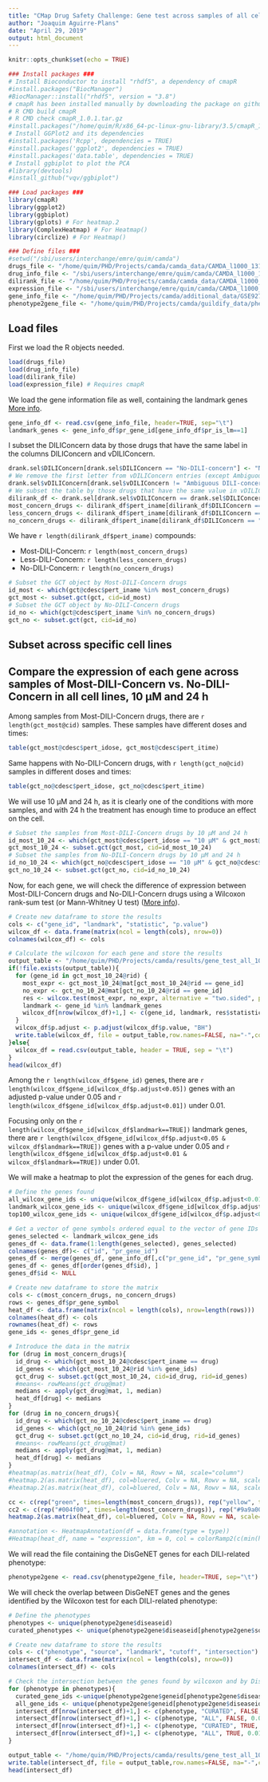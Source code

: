 ```yaml
---
title: "CMap Drug Safety Challenge: Gene test across samples of all cell lines"
author: "Joaquim Aguirre-Plans"
date: "April 29, 2019"
output: html_document
---
```


```r
knitr::opts_chunk$set(echo = TRUE)
```

```r
### Install packages ###
# Install Bioconductor to install "rhdf5", a dependency of cmapR
#install.packages("BiocManager")
#BiocManager::install("rhdf5", version = "3.8")
# cmapR has been installed manually by downloading the package on github (https://github.com/cmap/cmapR) and running the following commands:
# R CMD build cmapR
# R CMD check cmapR_1.0.1.tar.gz
#install.packages("/home/quim/R/x86_64-pc-linux-gnu-library/3.5/cmapR_1.0.1.tar.gz", type="source", repos=NULL)
# Install GGPlot2 and its dependencies
#install.packages('Rcpp', dependencies = TRUE)
#install.packages('ggplot2', dependencies = TRUE)
#install.packages('data.table', dependencies = TRUE)
# Install ggbiplot to plot the PCA
#library(devtools)
#install_github("vqv/ggbiplot")

### Load packages ###
library(cmapR)
library(ggplot2)
library(ggbiplot)
library(gplots) # For heatmap.2
library(ComplexHeatmap) # For Heatmap()
library(circlize) # For Heatmap()
```

```r
### Define files ###
#setwd("/sbi/users/interchange/emre/quim/camda")
drugs_file <- "/home/quim/PHD/Projects/camda/camda_data/CAMDA_l1000_1314compounds-pert_iname.rda"
drug_info_file <- "/sbi/users/interchange/emre/quim/camda/CAMDA_l1000_1314compounds-info.rda"
dilirank_file <- "/home/quim/PHD/Projects/camda/camda_data/CAMDA_l1000_1314compounds-dilirank.v2.rda"
expression_file <- "/sbi/users/interchange/emre/quim/camda/CAMDA_l1000_1314compounds-GSE92742_Level5_gct.rda"
gene_info_file <- "/home/quim/PHD/Projects/camda/additional_data/GSE92742_Broad_LINCS_gene_info.txt"
phenotype2gene_file <- "/home/quim/PHD/Projects/camda/guildify_data/phenotype2gene.tsv"
```


## Load files

First we load the R objects needed.

```r
load(drugs_file)
load(drug_info_file)
load(dilirank_file)
load(expression_file) # Requires cmapR
```

We load the gene information file as well, containing the landmark genes [More info](https://clue.io/connectopedia/l1000_gene_space).

```r
gene_info_df <- read.csv(gene_info_file, header=TRUE, sep="\t")
landmark_genes <- gene_info_df$pr_gene_id[gene_info_df$pr_is_lm==1]
```

I subset the DILIConcern data by those drugs that have the same label in the columns DILIConcern and vDILIConcern.

```r
drank.sel$DILIConcern[drank.sel$DILIConcern == "No-DILI-concern"] <- "No-DILI-Concern" # Correct the 4 entries with lowercase concern
# We remove the first letter from vDILIConcern entries (except Ambiguous)
drank.sel$vDILIConcern[drank.sel$vDILIConcern != "Ambiguous DILI-concern"] <- sub('.', '', drank.sel$vDILIConcern[drank.sel$vDILIConcern != "Ambiguous DILI-concern"])
# We subset the table by those drugs that have the same value in vDILIConcern and DILIConcern columns
dilirank_df <- drank.sel[drank.sel$vDILIConcern == drank.sel$DILIConcern,]
most_concern_drugs <- dilirank_df$pert_iname[dilirank_df$DILIConcern == "Most-DILI-Concern"]
less_concern_drugs <- dilirank_df$pert_iname[dilirank_df$DILIConcern == "Less-DILI-Concern"]
no_concern_drugs <- dilirank_df$pert_iname[dilirank_df$DILIConcern == "No-DILI-Concern"]
```

We have `r length(dilirank_df$pert_iname)` compounds:

* Most-DILI-Concern: `r length(most_concern_drugs)`
* Less-DILI-Concern: `r length(less_concern_drugs)`
* No-DILI-Concern: `r length(no_concern_drugs)`

```r
# Subset the GCT object by Most-DILI-Concern drugs
id_most <- which(gct@cdesc$pert_iname %in% most_concern_drugs)
gct_most <- subset.gct(gct, cid=id_most)
# Subset the GCT object by No-DILI-Concern drugs
id_no <- which(gct@cdesc$pert_iname %in% no_concern_drugs)
gct_no <- subset.gct(gct, cid=id_no)
```

## Subset across specific cell lines

## Compare the expression of each gene across samples of Most-DILI-Concern vs. No-DILI-Concern in all cell lines, 10 µM and 24 h

Among samples from Most-DILI-Concern drugs, there are `r length(gct_most@cid)` samples. These samples have different doses and times:

```r
table(gct_most@cdesc$pert_idose, gct_most@cdesc$pert_itime)
```

Same happens with No-DILI-Concern drugs, with `r length(gct_no@cid)` samples in different doses and times:

```r
table(gct_no@cdesc$pert_idose, gct_no@cdesc$pert_itime)
```

We will use 10 µM and 24 h, as it is clearly one of the conditions with more samples, and with 24 h the treatment has enough time to produce an effect on the cell.

```r
# Subset the samples from Most-DILI-Concern drugs by 10 µM and 24 h
id_most_10_24 <- which(gct_most@cdesc$pert_idose == "10 µM" & gct_most@cdesc$pert_itime == "24 h")
gct_most_10_24 <- subset.gct(gct_most, cid=id_most_10_24)
# Subset the samples from No-DILI-Concern drugs by 10 µM and 24 h
id_no_10_24 <- which(gct_no@cdesc$pert_idose == "10 µM" & gct_no@cdesc$pert_itime == "24 h")
gct_no_10_24 <- subset.gct(gct_no, cid=id_no_10_24)
```

Now, for each gene, we will check the difference of expression between Most-DILI-Concern drugs and No-DILI-Concern drugs using a Wilcoxon rank-sum test (or Mann-Whitney U test) ([More info](https://stat.ethz.ch/R-manual/R-devel/library/stats/html/wilcox.test.html)).

```r
# Create new dataframe to store the results
cols <- c("gene_id", "landmark", "statistic", "p.value")
wilcox_df <- data.frame(matrix(ncol = length(cols), nrow=0))
colnames(wilcox_df) <- cols

# Calculate the wilcoxon for each gene and store the results
output_table <- "/home/quim/PHD/Projects/camda/results/gene_test_all_10_24.tsv"
if(!file.exists(output_table)){
  for (gene_id in gct_most_10_24@rid) {
    most_expr <- gct_most_10_24@mat[gct_most_10_24@rid == gene_id]
    no_expr <- gct_no_10_24@mat[gct_no_10_24@rid == gene_id]
    res <- wilcox.test(most_expr, no_expr, alternative = "two.sided", paired = FALSE)
    landmark <- gene_id %in% landmark_genes
    wilcox_df[nrow(wilcox_df)+1,] <- c(gene_id, landmark, res$statistic, res$p.value)
  }
  wilcox_df$p.adjust <- p.adjust(wilcox_df$p.value, "BH")
  write.table(wilcox_df, file = output_table,row.names=FALSE, na="-",col.names=TRUE, sep="\t")
}else{
  wilcox_df = read.csv(output_table, header = TRUE, sep = "\t")
}
head(wilcox_df)
```

Among the `r length(wilcox_df$gene_id)` genes, there are `r length(wilcox_df$gene_id[wilcox_df$p.adjust<0.05])` genes with an adjusted p-value under 0.05 and `r length(wilcox_df$gene_id[wilcox_df$p.adjust<0.01])` under 0.01. 

Focusing only on the `r length(wilcox_df$gene_id[wilcox_df$landmark==TRUE])` landmark genes, there are `r length(wilcox_df$gene_id[wilcox_df$p.adjust<0.05 & wilcox_df$landmark==TRUE])` genes with a p-value under 0.05 and `r length(wilcox_df$gene_id[wilcox_df$p.adjust<0.01 & wilcox_df$landmark==TRUE])` under 0.01.

We will make a heatmap to plot the expression of the genes for each drug.

```r
# Define the genes found
all_wilcox_gene_ids <- unique(wilcox_df$gene_id[wilcox_df$p.adjust<0.01])
landmark_wilcox_gene_ids <- unique(wilcox_df$gene_id[wilcox_df$p.adjust<0.0001 & wilcox_df$landmark==TRUE])
top100_wilcox_gene_ids <- unique(wilcox_df$gene_id[wilcox_df$p.adjust<0.0001 & wilcox_df$landmark==TRUE])

# Get a vector of gene symbols ordered equal to the vector of gene IDs
genes_selected <- landmark_wilcox_gene_ids
genes_df <- data.frame(1:length(genes_selected), genes_selected)
colnames(genes_df)<- c("id", "pr_gene_id")
genes_df <- merge(genes_df, gene_info_df[,c("pr_gene_id", "pr_gene_symbol")], by="pr_gene_id")
genes_df <- genes_df[order(genes_df$id), ]
genes_df$id <- NULL

# Create new dataframe to store the matrix
cols <- c(most_concern_drugs, no_concern_drugs)
rows <- genes_df$pr_gene_symbol
heat_df <- data.frame(matrix(ncol = length(cols), nrow=length(rows)))
colnames(heat_df) <- cols
rownames(heat_df) <- rows
gene_ids <- genes_df$pr_gene_id

# Introduce the data in the matrix
for (drug in most_concern_drugs){
  id_drug <- which(gct_most_10_24@cdesc$pert_iname == drug)
  id_genes <- which(gct_most_10_24@rid %in% gene_ids)
  gct_drug <- subset.gct(gct_most_10_24, cid=id_drug, rid=id_genes)
  #means<- rowMeans(gct_drug@mat)
  medians <- apply(gct_drug@mat, 1, median) 
  heat_df[drug] <- medians
}
for (drug in no_concern_drugs){
  id_drug <- which(gct_no_10_24@cdesc$pert_iname == drug)
  id_genes <- which(gct_no_10_24@rid %in% gene_ids)
  gct_drug <- subset.gct(gct_no_10_24, cid=id_drug, rid=id_genes)
  #means<- rowMeans(gct_drug@mat)
  medians <- apply(gct_drug@mat, 1, median) 
  heat_df[drug] <- medians
}
#heatmap(as.matrix(heat_df), Colv = NA, Rowv = NA, scale="column")
#heatmap.2(as.matrix(heat_df), col=bluered, Colv = NA, Rowv = NA, scale="row", trace="none")
#heatmap.2(as.matrix(heat_df), col=bluered, Colv = NA, Rowv = NA, scale="none", trace="none") #no scale means we use the raw z-scores

cc <- c(rep("green", times=length(most_concern_drugs)), rep("yellow", times=length(no_concern_drugs)))
cc2 <- c(rep("#004f00", times=length(most_concern_drugs)), rep("#9a9a00", times=length(no_concern_drugs)))
heatmap.2(as.matrix(heat_df), col=bluered, Colv = NA, Rowv = NA, scale="none", trace="none", ColSideColors=cc, colCol=cc2) #no scale means we use the raw z-scores

#annotation <- HeatmapAnnotation(df = data.frame(type = type))
#Heatmap(heat_df, name = "expression", km = 0, col = colorRamp2(c(min(heat_df), 0, max(heat_df)), c("blue", "white", "red")), top_annotation = annotation, cluster_rows=FALSE, cluster_columns=FALSE)
```

We will read the file containing the DisGeNET genes for each DILI-related phenotype:

```r
phenotype2gene <- read.csv(phenotype2gene_file, header=TRUE, sep="\t")
```

We will check the overlap between DisGeNET genes and the genes identified by the Wilcoxon test for each DILI-related phenotype:

```r
# Define the phenotypes
phenotypes <- unique(phenotype2gene$diseaseid)
curated_phenotypes <- unique(phenotype2gene$diseaseid[phenotype2gene$source == "CURATED"])

# Create new dataframe to store the results
cols <- c("phenotype", "source", "landmark", "cutoff", "intersection")
intersect_df <- data.frame(matrix(ncol = length(cols), nrow=0))
colnames(intersect_df) <- cols

# Check the intersection between the genes found by wilcoxon and by DisGeNET
for (phenotype in phenotypes){
  curated_gene_ids <-unique(phenotype2gene$geneid[phenotype2gene$diseaseid==phenotype & phenotype2gene$source=="CURATED"])
  all_gene_ids <- unique(phenotype2gene$geneid[phenotype2gene$diseaseid==phenotype & phenotype2gene$source=="ALL"])
  intersect_df[nrow(intersect_df)+1,] <- c(phenotype, "CURATED", FALSE, 0.01, length(intersect(all_wilcox_gene_ids, curated_gene_ids)))
  intersect_df[nrow(intersect_df)+1,] <- c(phenotype, "ALL", FALSE, 0.01, length(intersect(all_wilcox_gene_ids, all_gene_ids)))
  intersect_df[nrow(intersect_df)+1,] <- c(phenotype, "CURATED", TRUE, 0.01, length(intersect(landmark_wilcox_gene_ids, curated_gene_ids)))
  intersect_df[nrow(intersect_df)+1,] <- c(phenotype, "ALL", TRUE, 0.01, length(intersect(landmark_wilcox_gene_ids, all_gene_ids)))
}

output_table <- "/home/quim/PHD/Projects/camda/results/gene_test_all_10_24_intersection.tsv"
write.table(intersect_df, file = output_table,row.names=FALSE, na="-",col.names=TRUE, sep="\t")
head(intersect_df)

```
